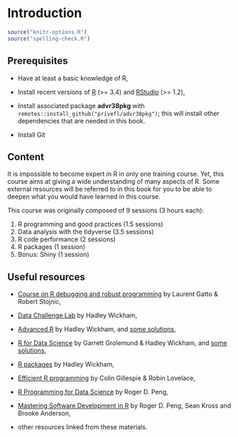 # Introduction

```r
source("knitr-options.R")
source("spelling-check.R")
```

## Prerequisites

- Have at least a basic knowledge of R,

- Install recent versions of [R](https://www.r-project.org/) (>= 3.4) and [RStudio](https://www.rstudio.com/products/rstudio/download/#download) (>= 1.2),

- Install associated package **advr38pkg** with `remotes::install_github("privefl/advr38pkg")`; this will install other dependencies that are needed in this book.

- Install Git

## Content

It is impossible to become expert in R in only one training course. Yet, this course aims at giving a wide understanding of many aspects of R. Some external resources will be referred to in this book for you to be able to deepen what you would have learned in this course.

This course was originally composed of 9 sessions (3 hours each):

1. R programming and good practices (1.5 sessions)
2. Data analysis with the tidyverse (3.5 sessions)
3. R code performance (2 sessions)
4. R packages (1 session)
5. Bonus: Shiny (1 session)

## Useful resources

- [Course on R debugging and robust programming](https://github.com/lgatto/2016-02-25-adv-programming-EMBL) by Laurent Gatto & Robert Stojnic,

- [Data Challenge Lab](https://dcl-2017-04.github.io/curriculum/upcoming.html) by Hadley Wickham,

- [Advanced R](http://adv-r.had.co.nz/) by Hadley Wickham, and [some solutions](https://bookdown.org/Tazinho/Advanced-R-Solutions/),

- [R for Data Science](http://r4ds.had.co.nz/index.html) by Garrett Grolemund & Hadley Wickham, and [some solutions](https://jrnold.github.io/r4ds-exercise-solutions/),

- [R packages](http://r-pkgs.had.co.nz/) by Hadley Wickham,

- [Efficient R programming](https://bookdown.org/csgillespie/efficientR/) by Colin Gillespie & Robin Lovelace,

- [R Programming for Data Science](https://bookdown.org/rdpeng/rprogdatascience/) by Roger D. Peng,

- [Mastering Software Development in R](https://bookdown.org/rdpeng/RProgDA/) by Roger D. Peng, Sean Kross and Brooke Anderson,

- other resources linked from these materials.


